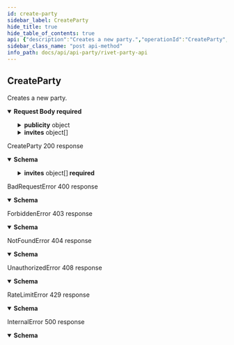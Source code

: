 ```yaml
---
id: create-party
sidebar_label: CreateParty
hide_title: true
hide_table_of_contents: true
api: {"description":"Creates a new party.","operationId":"CreateParty","requestBody":{"content":{"application/json":{"schema":{"type":"object","properties":{"party_size":{"type":"number","maximum":16,"minimum":2,"description":"How many members can join the party.\n\nIf using this party with the matchmaker, this number should be less than\nor equal to your party player limit. Super large parties may not be able\nto fit insite a lobby and be unable to join the game.","format":"int32","nullable":true},"publicity":{"type":"object","description":"Publicity configuration for creating a party.\n\nNull values will default","properties":{"public":{"type":"string","enum":["none","view","join"]},"friends":{"type":"string","enum":["none","view","join"]},"groups":{"type":"string","enum":["none","view","join"]}}},"invites":{"type":"array","items":{"type":"object","description":"Configuration for creating a party invite.","properties":{"alias":{"type":"string","maxLength":64,"minLength":1,"description":"An alias used to join a given party.\n\nThis alias must be unique for all invites for your game.\n\nPass this alias to `rivet.api.party.common#CreatedInvite$alias` to consume\nthe invite."}}}},"matchmaker_current_player_token":{"type":"string","description":"If the player is currently in the lobby, pass the token from\n`rivet.matchmaker#MatchmakerLobbyJoinInfoPlayer$token`.\n\nThis will prevent issuing a new player token and automatically set the\nparty state to the player's current lobby.","format":"password"}},"required":["party_size"]}}},"required":true},"responses":{"200":{"description":"CreateParty 200 response","content":{"application/json":{"schema":{"type":"object","properties":{"party_id":{"type":"string","pattern":"^[0-9a-f]{8}-[0-9a-f]{4}-[0-9a-f]{4}-[0-9a-f]{4}-[0-9a-f]{12}$","description":"A universally unique identifier."},"invites":{"type":"array","items":{"type":"object","description":"Output from a created invite.","properties":{"token":{"type":"string","description":"A JSON Web Token.\n\nSlightly modified to include a description prefix and use Protobufs  of\nJSON.","format":"password"}},"required":["token"]}}},"required":["invites","party_id"]}}}},"400":{"description":"BadRequestError 400 response","content":{"application/json":{"schema":{"type":"object","description":"An error thrown when the requestee has sent an invalid or malformed request.","properties":{"code":{"type":"string"},"message":{"type":"string"},"metadata":{"description":"Unstructured metadata relating to an error. Must be manually parsed."}},"required":["code","message"]}}}},"403":{"description":"ForbiddenError 403 response","content":{"application/json":{"schema":{"type":"object","description":"An error thrown when the requestee requests a resource they do not have access to.","properties":{"code":{"type":"string"},"message":{"type":"string"},"metadata":{"description":"Unstructured metadata relating to an error. Must be manually parsed."}},"required":["code","message"]}}}},"404":{"description":"NotFoundError 404 response","content":{"application/json":{"schema":{"type":"object","description":"An error thrown when the requestee requests a non existant resource.","properties":{"code":{"type":"string"},"message":{"type":"string"},"metadata":{"description":"Unstructured metadata relating to an error. Must be manually parsed."}},"required":["code","message"]}}}},"408":{"description":"UnauthorizedError 408 response","content":{"application/json":{"schema":{"type":"object","description":"An error thrown when the requestee is not authenticated.","properties":{"code":{"type":"string"},"message":{"type":"string"},"metadata":{"description":"Unstructured metadata relating to an error. Must be manually parsed."}},"required":["code","message"]}}}},"429":{"description":"RateLimitError 429 response","content":{"application/json":{"schema":{"type":"object","description":"An error thrown when the requestee has hit a rate limit. You are sending too many requests too quickly.","properties":{"code":{"type":"string"},"message":{"type":"string"},"metadata":{"description":"Unstructured metadata relating to an error. Must be manually parsed."}},"required":["code","message"]}}}},"500":{"description":"InternalError 500 response","content":{"application/json":{"schema":{"type":"object","description":"An error caused by internal server problems.","properties":{"code":{"type":"string"},"message":{"type":"string"},"metadata":{"description":"Unstructured metadata relating to an error. Must be manually parsed."}},"required":["code","message"]}}}}},"tags":["identity","portal"],"method":"post","path":"/parties","security":[{"smithy.api.httpBearerAuth":[]}],"securitySchemes":{"smithy.api.httpBearerAuth":{"type":"http","description":"HTTP Bearer authentication","scheme":"bearer"}},"jsonRequestBodyExample":{"party_size":0,"publicity":{"public":"none","friends":"none","groups":"none"},"invites":[{"alias":"string"}],"matchmaker_current_player_token":"string"},"info":{"title":"Rivet Party API","version":"2022-02-03"},"postman":{"name":"Create Party","description":{"content":"Creates a new party.","type":"text/plain"},"url":{"path":["parties"],"host":["{{baseUrl}}"],"query":[],"variable":[]},"header":[{"key":"Content-Type","value":"application/json"},{"key":"Accept","value":"application/json"}],"method":"POST","body":{"mode":"raw","raw":"\"\"","options":{"raw":{"language":"json"}}}}}
sidebar_class_name: "post api-method"
info_path: docs/api/api-party/rivet-party-api
---
```



## CreateParty



Creates a new party.

<details style={{}} data-collapsed={false} open={true}><summary style={{"textAlign":"left"}}><strong>Request Body</strong><strong style={{"fontSize":"var(--ifm-code-font-size)","color":"var(--openapi-required)"}}> required</strong></summary><div style={{"textAlign":"left","marginLeft":"1rem"}}></div><ul style={{"marginLeft":"1rem"}}><SchemaItem collapsible={false} name={"party_size"} required={true} schemaDescription={"How many members can join the party.\n\nIf using this party with the matchmaker, this number should be less than\nor equal to your party player limit. Super large parties may not be able\nto fit insite a lobby and be unable to join the game."} schemaName={"int32"} qualifierMessage={"**Possible values:** 2 ≤ value ≤ 16"}></SchemaItem><SchemaItem collapsible={true} className={"schemaItem"}><details style={{}}><summary style={{}}><strong>publicity</strong><span style={{"opacity":"0.6"}}> object</span></summary><div style={{"marginLeft":"1rem"}}><div style={{"marginTop":".5rem","marginBottom":".5rem"}}>

Publicity configuration for creating a party.

Null values will default

</div><ul><SchemaItem collapsible={false} name={"public"} required={false} schemaDescription={undefined} schemaName={"string"} qualifierMessage={"**Possible values:** [`none`, `view`, `join`]"}></SchemaItem><SchemaItem collapsible={false} name={"friends"} required={false} schemaDescription={undefined} schemaName={"string"} qualifierMessage={"**Possible values:** [`none`, `view`, `join`]"}></SchemaItem><SchemaItem collapsible={false} name={"groups"} required={false} schemaDescription={undefined} schemaName={"string"} qualifierMessage={"**Possible values:** [`none`, `view`, `join`]"}></SchemaItem></ul></div></details></SchemaItem><SchemaItem collapsible={true} className={"schemaItem"}><details style={{}}><summary style={{}}><strong>invites</strong><span style={{"opacity":"0.6"}}> object[]</span></summary><div style={{"marginLeft":"1rem"}}><ul><SchemaItem collapsible={false} name={"alias"} required={false} schemaDescription={"An alias used to join a given party.\n\nThis alias must be unique for all invites for your game.\n\nPass this alias to `rivet.api.party.common#CreatedInvite$alias` to consume\nthe invite."} schemaName={"string"} qualifierMessage={"**Possible values:** 1 ≤ length ≤ 64"}></SchemaItem></ul></div></details></SchemaItem><SchemaItem collapsible={false} name={"matchmaker_current_player_token"} required={false} schemaDescription={"If the player is currently in the lobby, pass the token from\n`rivet.matchmaker#MatchmakerLobbyJoinInfoPlayer$token`.\n\nThis will prevent issuing a new player token and automatically set the\nparty state to the player's current lobby."} schemaName={"password"} qualifierMessage={undefined}></SchemaItem></ul></details><div><ApiTabs><TabItem label={"200"} value={"200"}><div>

CreateParty 200 response

</div><div><details style={{}} data-collapsed={false} open={true}><summary style={{"textAlign":"left"}}><strong>Schema</strong></summary><div style={{"textAlign":"left","marginLeft":"1rem"}}></div><ul style={{"marginLeft":"1rem"}}><SchemaItem collapsible={false} name={"party_id"} required={true} schemaDescription={"A universally unique identifier."} schemaName={"string"} qualifierMessage={"**Possible values:** Value must match regular expression `^[0-9a-f]{8}-[0-9a-f]{4}-[0-9a-f]{4}-[0-9a-f]{4}-[0-9a-f]{12}$`"}></SchemaItem><SchemaItem collapsible={true} className={"schemaItem"}><details style={{}}><summary style={{}}><strong>invites</strong><span style={{"opacity":"0.6"}}> object[]</span><strong style={{"fontSize":"var(--ifm-code-font-size)","color":"var(--openapi-required)"}}> required</strong></summary><div style={{"marginLeft":"1rem"}}><ul><SchemaItem collapsible={false} name={"token"} required={true} schemaDescription={"A JSON Web Token.\n\nSlightly modified to include a description prefix and use Protobufs  of\nJSON."} schemaName={"password"} qualifierMessage={undefined}></SchemaItem></ul></div></details></SchemaItem></ul></details></div></TabItem><TabItem label={"400"} value={"400"}><div>

BadRequestError 400 response

</div><div><details style={{}} data-collapsed={false} open={true}><summary style={{"textAlign":"left"}}><strong>Schema</strong></summary><div style={{"textAlign":"left","marginLeft":"1rem"}}></div><ul style={{"marginLeft":"1rem"}}><SchemaItem collapsible={false} name={"code"} required={true} schemaDescription={undefined} schemaName={"string"} qualifierMessage={undefined}></SchemaItem><SchemaItem collapsible={false} name={"message"} required={true} schemaDescription={undefined} schemaName={"string"} qualifierMessage={undefined}></SchemaItem><SchemaItem collapsible={false} name={"metadata"} required={false} schemaDescription={"Unstructured metadata relating to an error. Must be manually parsed."} schemaName={""} qualifierMessage={undefined}></SchemaItem></ul></details></div></TabItem><TabItem label={"403"} value={"403"}><div>

ForbiddenError 403 response

</div><div><details style={{}} data-collapsed={false} open={true}><summary style={{"textAlign":"left"}}><strong>Schema</strong></summary><div style={{"textAlign":"left","marginLeft":"1rem"}}></div><ul style={{"marginLeft":"1rem"}}><SchemaItem collapsible={false} name={"code"} required={true} schemaDescription={undefined} schemaName={"string"} qualifierMessage={undefined}></SchemaItem><SchemaItem collapsible={false} name={"message"} required={true} schemaDescription={undefined} schemaName={"string"} qualifierMessage={undefined}></SchemaItem><SchemaItem collapsible={false} name={"metadata"} required={false} schemaDescription={"Unstructured metadata relating to an error. Must be manually parsed."} schemaName={""} qualifierMessage={undefined}></SchemaItem></ul></details></div></TabItem><TabItem label={"404"} value={"404"}><div>

NotFoundError 404 response

</div><div><details style={{}} data-collapsed={false} open={true}><summary style={{"textAlign":"left"}}><strong>Schema</strong></summary><div style={{"textAlign":"left","marginLeft":"1rem"}}></div><ul style={{"marginLeft":"1rem"}}><SchemaItem collapsible={false} name={"code"} required={true} schemaDescription={undefined} schemaName={"string"} qualifierMessage={undefined}></SchemaItem><SchemaItem collapsible={false} name={"message"} required={true} schemaDescription={undefined} schemaName={"string"} qualifierMessage={undefined}></SchemaItem><SchemaItem collapsible={false} name={"metadata"} required={false} schemaDescription={"Unstructured metadata relating to an error. Must be manually parsed."} schemaName={""} qualifierMessage={undefined}></SchemaItem></ul></details></div></TabItem><TabItem label={"408"} value={"408"}><div>

UnauthorizedError 408 response

</div><div><details style={{}} data-collapsed={false} open={true}><summary style={{"textAlign":"left"}}><strong>Schema</strong></summary><div style={{"textAlign":"left","marginLeft":"1rem"}}></div><ul style={{"marginLeft":"1rem"}}><SchemaItem collapsible={false} name={"code"} required={true} schemaDescription={undefined} schemaName={"string"} qualifierMessage={undefined}></SchemaItem><SchemaItem collapsible={false} name={"message"} required={true} schemaDescription={undefined} schemaName={"string"} qualifierMessage={undefined}></SchemaItem><SchemaItem collapsible={false} name={"metadata"} required={false} schemaDescription={"Unstructured metadata relating to an error. Must be manually parsed."} schemaName={""} qualifierMessage={undefined}></SchemaItem></ul></details></div></TabItem><TabItem label={"429"} value={"429"}><div>

RateLimitError 429 response

</div><div><details style={{}} data-collapsed={false} open={true}><summary style={{"textAlign":"left"}}><strong>Schema</strong></summary><div style={{"textAlign":"left","marginLeft":"1rem"}}></div><ul style={{"marginLeft":"1rem"}}><SchemaItem collapsible={false} name={"code"} required={true} schemaDescription={undefined} schemaName={"string"} qualifierMessage={undefined}></SchemaItem><SchemaItem collapsible={false} name={"message"} required={true} schemaDescription={undefined} schemaName={"string"} qualifierMessage={undefined}></SchemaItem><SchemaItem collapsible={false} name={"metadata"} required={false} schemaDescription={"Unstructured metadata relating to an error. Must be manually parsed."} schemaName={""} qualifierMessage={undefined}></SchemaItem></ul></details></div></TabItem><TabItem label={"500"} value={"500"}><div>

InternalError 500 response

</div><div><details style={{}} data-collapsed={false} open={true}><summary style={{"textAlign":"left"}}><strong>Schema</strong></summary><div style={{"textAlign":"left","marginLeft":"1rem"}}></div><ul style={{"marginLeft":"1rem"}}><SchemaItem collapsible={false} name={"code"} required={true} schemaDescription={undefined} schemaName={"string"} qualifierMessage={undefined}></SchemaItem><SchemaItem collapsible={false} name={"message"} required={true} schemaDescription={undefined} schemaName={"string"} qualifierMessage={undefined}></SchemaItem><SchemaItem collapsible={false} name={"metadata"} required={false} schemaDescription={"Unstructured metadata relating to an error. Must be manually parsed."} schemaName={""} qualifierMessage={undefined}></SchemaItem></ul></details></div></TabItem></ApiTabs></div>
      
